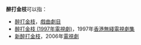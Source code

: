 '''醉打金枝'''可以指：
* [[醉打金枝|醉打金枝]]，[[戲曲|戲曲]][[劇目|劇目]]
* [[醉打金枝_(1997年電視劇)|醉打金枝 (1997年電視劇)]]，1997年[[香港無綫電視|香港無綫電視]][[劇集|劇集]]
*[[新醉打金枝|新醉打金枝]]，2006年[[電視劇|電視劇]]
{{disambig|Cat=四字作品消歧义}}